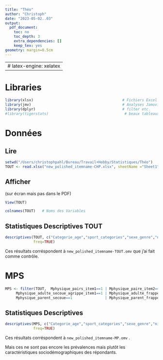 ```yaml
---
title: "Théo"
author: "Christoph"
date: "2023-05-02..03"
output:
  pdf_document:
    toc: no
    toc_depth: 3
    extra_dependencies: []
    keep_tex: yes
geometry: margin=0.5cm
---
```


---
#    latex-engine: xelatex
---

# Libraries

```r
library(xlsx)                                         # Fichiers Excel
library(jmv)                                          # Analyses Jamovi
library(dplyr)                                        # filter etc.
#library(tigerstats)                                   # beaux tableaux croisés
```


# Données

## Lire

```r
setwd("/Users/christophpahl/Bureau/Travail+Hobby/Statistiques/Théo")
TOUT <- read.xlsx("new_polished_itemname-CHP.xlsx", sheetName ="Sheet1")[1:506]  # colonnes vides à la fin
```


## Afficher

(sur écran mais pas dans le PDF)

```r
View(TOUT)

colnames(TOUT)   # Noms des Variables
```


## Statistiques Descriptives TOUT

```r
descriptives(TOUT, c("Categorie_age","sport_categories","sexe_genre","niveau_de_pratique","avant_12_ans"), 
             freq=TRUE)
```

Ces résultats corréspondent à ```new_polished_itemname-TOUT.omv``` que j'ai fait comme contrôle.


# MPS

```r
MPS <- filter(TOUT,  Mphysique_pairs_item1==1 | Mphysique_paire_item2==1         | Mphysique_paire_item3==1          | 
     Mphysique_adulte_secoue_agrippe_item1==1 | Mphysique_adulte_frappe_item2==1 | Mphysique_adulte_etouffe_item3==1 |
     Mphysique_parent_secoue==1               | Mphysique_parent_frappe==1       | Mphysique_parent_ettoufe==1         )
```


## Statistiques Descriptives 

```r
descriptives(MPS, c("Categorie_age","sport_categories","sexe_genre","niveau_de_pratique","avant_12_ans"), 
             freq=TRUE)
```

Ces résultats corréspondent à ```new_polished_itemname-MP.omv``` .

Mais ces ne sont pas encore les prévalences mais plutôt les caractéristiques sociodémographiques des répondants.

